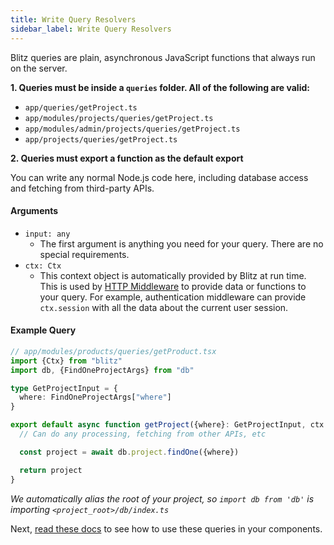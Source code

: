 ```yaml
---
title: Write Query Resolvers
sidebar_label: Write Query Resolvers
---
```


Blitz queries are plain, asynchronous JavaScript functions that always run on the server.

**1. Queries must be inside a `queries` folder. All of the following are valid:**

- `app/queries/getProject.ts`
- `app/modules/projects/queries/getProject.ts`
- `app/modules/admin/projects/queries/getProject.ts`
- `app/projects/queries/getProject.ts`

**2. Queries must export a function as the default export**

You can write any normal Node.js code here, including database access and fetching from third-party APIs.

#### Arguments

- `input: any`
  - The first argument is anything you need for your query. There are no special requirements.
- `ctx: Ctx`
  - This context object is automatically provided by Blitz at run time. This is used by [HTTP Middleware](./middleware.mdx) to provide data or functions to your query. For example, authentication middleware can provide `ctx.session` with all the data about the current user session.

#### Example Query

```ts
// app/modules/products/queries/getProduct.tsx
import {Ctx} from "blitz"
import db, {FindOneProjectArgs} from "db"

type GetProjectInput = {
  where: FindOneProjectArgs["where"]
}

export default async function getProject({where}: GetProjectInput, ctx: Ctx) {
  // Can do any processing, fetching from other APIs, etc

  const project = await db.project.findOne({where})

  return project
}
```

_We automatically alias the root of your project, so `import db from 'db'` is importing `<project_root>/db/index.ts`_

Next, [read these docs](./query-usage) to see how to use these queries in your components.

